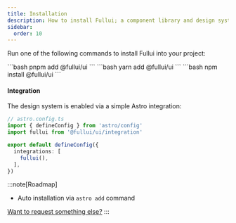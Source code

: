 ```yaml
---
title: Installation
description: How to install Fullui; a component library and design system built for Astro.
sidebar:
  order: 10
---
```



Run one of the following commands to install Fullui into your project:

<Tabs>
  <TabItem label="pnpm">
    ```bash
    pnpm add @fullui/ui
    ```
  </TabItem>
  <TabItem label="yarn">
    ```bash
    yarn add @fullui/ui
    ```
  </TabItem>
  <TabItem label="npm">
    ```bash
    npm install @fullui/ui
    ```
  </TabItem>
</Tabs>

#### Integration
The design system is enabled via a simple Astro integration:

```ts
// astro.config.ts
import { defineConfig } from 'astro/config'
import fullui from '@fullui/ui/integration'

export default defineConfig({
  integrations: [
    fullui(),
  ],
})
```

:::note[Roadmap]
- Auto installation via `astro add` command

[Want to request something else?](https://github.com/fullui/ui/issues/new)
:::
